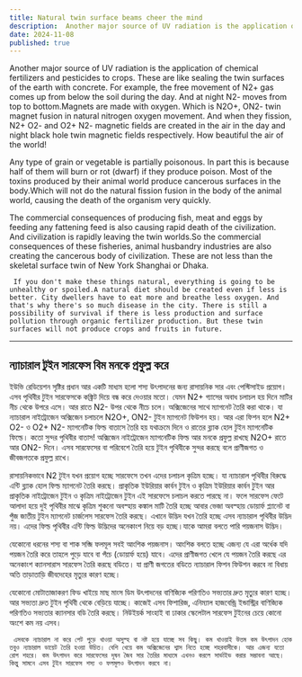 ```yaml
---
title: Natural twin surface beams cheer the mind
description:  Another major source of UV radiation is the application of chemical fertilizers and pesticides to crops. These are like sealing the twin surfaces of the earth with concrete. For example, the free movement of N2+ gas comes up from below the soil during the day.
date: 2024-11-08
published: true
---
```


Another major source of UV radiation is the application of chemical fertilizers and pesticides to crops. These are like sealing the twin surfaces of the earth with concrete. For example, the free movement of N2+ gas comes up from below the soil during the day. And at night N2- moves from top to bottom.Magnets are made with oxygen. Which is N2O+, ON2- twin magnet fusion in natural nitrogen oxygen movement. And when they fission, N2+ O2- and O2+ N2- magnetic fields are created in the air in the day and night black hole twin magnetic fields respectively. How beautiful the air of the world!

Any type of grain or vegetable is partially poisonous. In part this is because half of them will burn or rot (dwarf) if they produce poison.  Most of the toxins produced by their animal world produce cancerous surfaces in the body.Which will not do the natural fission fusion in the body of the animal world, causing the death of the organism very quickly.

   The commercial consequences of producing fish, meat and eggs by feeding any fattening feed is also causing rapid death of the civilization. And civilization is rapidly leaving the twin worlds.So the commercial consequences of these fisheries, animal husbandry industries are also creating the cancerous body of civilization. These are not less than the skeletal surface twin of New York Shanghai or Dhaka.

     If you don't make these things natural, everything is going to be unhealthy or spoiled.A natural diet should be created even if less is better. City dwellers have to eat more and breathe less oxygen. And that's why there's so much disease in the city. There is still a possibility of survival if there is less production and surface pollution through organic fertilizer production. But these twin surfaces will not produce crops and fruits in future.

---

## ন‍্যাচারাল টুইন সারফেস বিম মনকে প্রফুল্ল করে

   ইউভি রেডিয়েশন সৃষ্টির প্রধান আর একটি মাধ‍্যম হলো শস‍্য উৎপাদনের জন‍্য রাসায়নিক সার এবং পেস্টিসাইড প্রয়োগ। এসব পৃথিবীর টুইন সারফেসকে কঙ্ক্রিট দিয়ে বন্ধ করে দেওয়ার মতো। যেমন N2+ গ‍্যাসের অবাধ চলাচল হয় দিনে মাটির নীচ থেকে উপরে এসে। আর রাতে N2- উপর থেকে নীচে চলে। অক্সিজেনের সাথে ম‍্যাগনেট তৈরি করা থাকে। যা ন‍্যাচারাল  নাইট্রোজেন অক্সিজেন চলাচলে N2O+, ON2- টুইন ম‍্যাগনেট  ফিউশন হয়। আর এরা ফিশন হলে N2+ O2- ও O2+ N2- ম‍্যাগনেটিক ফিল্ড বাতাসে তৈরি হয় যথাক্রমে দিনে ও রাতের ব্ল‍্যাক হোল টুইন ম‍্যাগনেটিক ফিল্ডে। কতো সুন্দর পৃথিবীর বাতাস! অক্সিজেন নাইট্রোজেন ম‍্যাগনেটিক ফিল্ড আর মনকে প্রফুল্ল রাখছে N2O+ রাতে আর ON2- দিনে। এসব সারফেসের বা পরিবেশে তৈরি হয়ে টুইন পৃথিবীকে সুন্দর করছে বলে প্রাণীজগত ও জীবজগতকে প্রফুল্ল রাখে।  

রাসায়নিকভাবে N2 টুইন যখন প্রয়োগ হচ্ছে সারফেসে তখন এদের চলাচল কৃত্রিম হচ্ছে। যা ন‍্যাচারাল পৃথিবীর বিরুদ্ধে এন্টি ব্ল‍্যাক হোল ফিল্ড ম‍্যাগনেট তৈরি করছে। প্রাকৃতিক  ইউরিয়ার কার্বন টুইন ও কৃত্রিম ইউরিয়ার কার্বন টুইন আর প্রাকৃতিক নাইট্রোজেন টুইন ও কৃত্রিম নাইট্রোজেন টুইন এই সারফেসে চলাচল করতে পারছে না। ফলে সারফেস ফেটে আলাদা হয়ে দুই পৃথিবীর মাঝে কৃত্রিম শুকনো অবস্হায় কঙ্কাল মাটি তৈরি হচ্ছে আবার ভেজা অবস্হায় ডোয়ার্ফ প্ল‍্যানেট বা পুঁজ জাতীয় টুইন ম‍‍্যাগনেট চার্জলেস সারফেস তৈরি করছে। এখানে উদ্ভিদ যখন তৈরি হচ্ছে এসব ন‍্যাচারাল পৃথিবীর উদ্ভিদ নয়। এদের ফিল্ড পৃথিবীর এন্টি ফিল্ড উদ্ভিদের অনেকাংশ নিয়ে বড় হচ্ছে।যাকে আমরা বলতে পারি পয়জনাস উদ্ভিদ।

যেকোনো ধরনের শস‍্য বা শাক সব্জি ফলমূল সবই আংশিক পয়জনাস। আংশিক বলতে হচ্ছে এজন‍্য যে এরা অর্ধেক যদি পয়জন তৈরি করে তাহলে পুড়ে যাবে বা পঁচে (ডোয়ার্ফ হয়ে) যাবে।  এদের প্রাণীজগত খেলে যে পয়জন তৈরি করছে এর অনেকাংশ ক‍‍্যানসারাস সারফেস তৈরি করছে বডিতে। যা প্রাণী জগতের বডিতে ন‍্যাচারাল ফিশন ফিউশন করবে না বিধায় অতি তাড়াতাড়ি জীবদেহের মৃত‍্যুর কারণ হচ্ছে।

   যেকোনো মোটাতাজাকরণ ফিড খাইয়ে মাছ মাংস ডিম উৎপাদনের বাণিজ্যিক পরিণতিও সভ‍্যতার দ্রুত মৃত‍্যুর কারণ হচ্ছে। আর সভ‍্যতা   দ্রুত টুইন পৃথিবী থেকে বেড়িয়ে যাচ্ছে। কাজেই এসব ফিশারিজ, এনিম‍্যাল হাজবেন্ড্রি ইন্ডাস্ট্রির বাণিজ্যিক পরিণতিও সভ‍্যতার ক‍্যানসার বডি তৈরি করছে। নিউইয়র্ক সাংহাই বা ঢাকার স্কেলেটাল সারফেস টুইনের চেয়ে কোনো অংশে কম নয় এসব।

     এসবকে ন‍্যাচারাল না করে পেট পুড়ে খাওয়া অসুস্হ বা নষ্ট হয়ে যাচ্ছে সব কিছু। কম খাওয়াই উত্তম কম উৎপাদন হোক তবুও ন‍্যাচারাল ডায়েট তৈরি হওয়া উচিত। বেশি খেয়ে কম অক্সিজেনের শ্বাস নিতে হচ্ছে শহরবাসীকে। আর এজন‍্য যতো রোগ শহরে। কম উৎপাদন করে সারফেসের দূষন জৈব সার তৈরির মাধ‍্যমে এখনও করলে সার্ভাইভ করার সম্ভাবনা আছে। কিন্তু সামনে এসব টুইন সারফেস শস‍্য ও ফলমূলও উৎপাদন করবে না।
